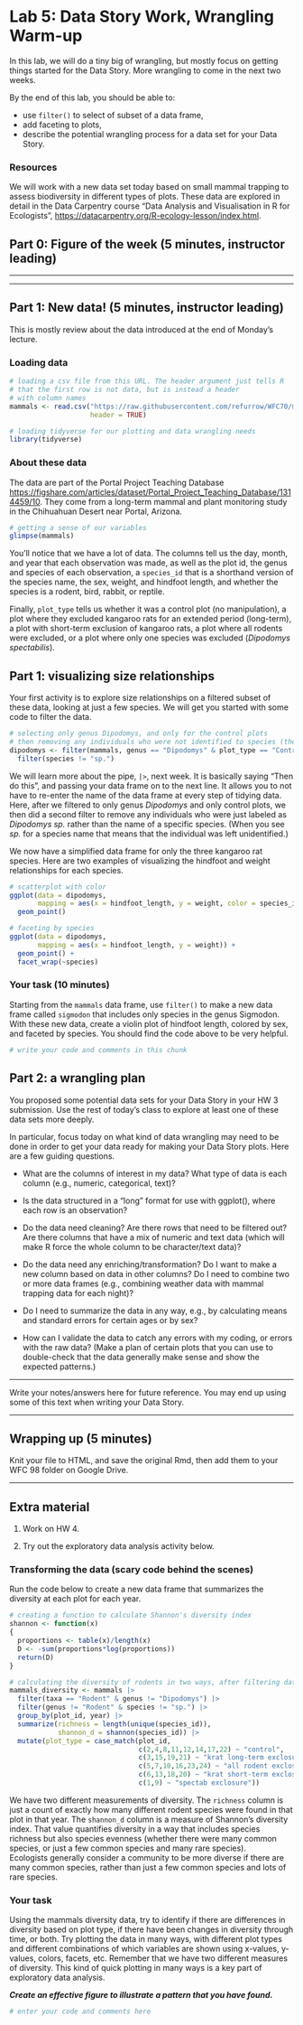 # Lab 5: Data Story Work, Wrangling Warm-up

In this lab, we will do a tiny big of wrangling, but mostly focus on getting 
things started for the Data Story. More wrangling to come in the next two weeks.

By the end of this lab, you should be able to:

-   use `filter()` to select of subset of a data frame,
-   add faceting to plots,
-   describe the potential wrangling process for a data set for your Data Story.

### Resources

We will work with a new data set today based on small mammal trapping to
assess biodiversity in different types of plots. These data are explored
in detail in the Data Carpentry course "Data Analysis and Visualisation in R for Ecologists", [https://datacarpentry.org/R-ecology-lesson/index.html](https://datacarpentry.org/R-ecology-lesson/index.html). 



## Part 0: Figure of the week (5 minutes, instructor leading)

--------------------------------------------------------------------------------

--------------------------------------------------------------------------------

## Part 1: New data! (5 minutes, instructor leading)

This is mostly review about the data introduced at the end of Monday's lecture.

### Loading data

```r
# loading a csv file from this URL. The header argument just tells R
# that the first row is not data, but is instead a header
# with column names
mammals <- read.csv("https://raw.githubusercontent.com/refurrow/WFC70/main/portal_data_joined.csv",
                    header = TRUE)

# loading tidyverse for our plotting and data wrangling needs
library(tidyverse)
```

### About these data
The data are part of the Portal Project Teaching Database [https://figshare.com/articles/dataset/Portal_Project_Teaching_Database/1314459/10](https://figshare.com/articles/dataset/Portal_Project_Teaching_Database/1314459/10).
They come from a long-term mammal and plant monitoring study in the Chihuahuan 
Desert near Portal, Arizona.

```r
# getting a sense of our variables
glimpse(mammals)
```

You'll notice that we have a lot of data. The columns tell us the day, month,
and year that each observation was made, as well as the plot id, the genus and
species of each observation, a `species_id` that is a shorthand version of 
the species name, the sex, weight, and hindfoot length, and whether the 
species is a rodent, bird, rabbit, or reptile. 

Finally, `plot_type` tells us whether it was a control plot (no manipulation),
a plot where they excluded kangaroo rats for an extended period (long-term), a
plot with short-term exclusion of kangaroo rats, a plot where all rodents
were excluded, or a plot where only one species was excluded
(*Dipodomys spectabilis*).

## Part 1: visualizing size relationships

Your first activity is to explore size relationships on a filtered subset
of these data, looking at just a few species. We will get you started with
some code to filter the data.

```r
# selecting only genus Dipodomys, and only for the control plots
# then removing any individuals who were not identified to species (the "sp.")
dipodomys <- filter(mammals, genus == "Dipodomys" & plot_type == "Control") |>
  filter(species != "sp.")
```

We will learn more about the pipe, `|>`, next week. It is basically saying 
"Then do this", and passing your data frame on to the next line. It allows you 
to not have to re-enter the name of the data frame at every step of tidying
data. Here, after we filtered to only genus *Dipodomys* and only control plots,
we then did a second filter to remove any individuals who were just labeled
as *Dipodomys sp.* rather than the name of a specific species. (When you see
*sp.* for a species name that means that the individual was left unidentified.)

We now have a simplified data frame for only the three kangaroo rat species. 
Here are two examples of visualizing the hindfoot and weight relationships for 
each species.

```r
# scatterplot with color
ggplot(data = dipodomys,
       mapping = aes(x = hindfoot_length, y = weight, color = species_id)) +
  geom_point()

# faceting by species
ggplot(data = dipodomys,
       mapping = aes(x = hindfoot_length, y = weight)) +
  geom_point() +
  facet_wrap(~species)

```

### Your task (10 minutes)

Starting from the `mammals` data frame, use `filter()` to make a new data
frame called `sigmodon` that includes only species in the genus Sigmodon. With
these new data, create a violin plot of hindfoot length, colored by sex, and
faceted by species. You should find the code above to be very helpful.

```r

# write your code and comments in this chunk

```


## Part 2: a wrangling plan

You proposed some potential data sets for your Data Story in your HW 3
submission. Use the rest of today's class to explore at least one of these
data sets more deeply.

In particular, focus today on what kind of data wrangling may need to be done
in order to get your data ready for making your Data Story plots. Here are
a few guiding questions.

* What are the columns of interest in my data? What type of data is each column
(e.g., numeric, categorical, text)?

* Is the data structured in a "long" format for use with ggplot(), where
each row is an observation?

* Do the data need cleaning? Are there rows that need to be filtered out?
Are there columns that have a mix of numeric and text data (which will make
R force the whole column to be character/text data)?

* Do the data need any enriching/transformation? Do I want to make a new 
column based on data in other columns? Do I need to combine two or more data
frames (e.g., combining weather data with mammal trapping data for each night)?

* Do I need to summarize the data in any way, e.g., by calculating means and
standard errors for certain ages or by sex?

* How can I validate the data to catch any errors with my coding, or errors
with the raw data?  (Make a plan of certain plots that you can use to 
double-check that the data generally make sense and show the expected patterns.)



***

Write your notes/answers here for future reference. You may end up using some 
of this text when writing your Data Story. 

***


## Wrapping up (5 minutes)

Knit your file to HTML, and save the original Rmd, then add them to your WFC 98
folder on Google Drive.


***

## Extra material

1. Work on HW 4.

2. Try out the exploratory data analysis activity below.


### Transforming the data (scary code behind the scenes)

Run the code below to create a new data frame that summarizes the diversity 
at each plot for each year.

```r
# creating a function to calculate Shannon's diversity index
shannon <- function(x)
{
  proportions <- table(x)/length(x)
  D <- -sum(proportions*log(proportions))
  return(D)
}

# calculating the diversity of rodents in two ways, after filtering data
mammals_diversity <- mammals |>
  filter(taxa == "Rodent" & genus != "Dipodomys") |>
  filter(genus != "Rodent" & species != "sp.") |>
  group_by(plot_id, year) |>
  summarize(richness = length(unique(species_id)),
            shannon_d = shannon(species_id)) |>
  mutate(plot_type = case_match(plot_id,
                                c(2,4,8,11,12,14,17,22) ~ "control",
                                c(3,15,19,21) ~ "krat long-term exclosure",
                                c(5,7,10,16,23,24) ~ "all rodent exclosure",
                                c(6,13,18,20) ~ "krat short-term exclosure",
                                c(1,9) ~ "spectab exclosure"))
```

We have two different measurements of diversity. The `richness` column
is just a count of exactly how many different rodent species were found 
in that plot in that year.  The `shannon_d` column is a measure of 
Shannon's diversity index. That value quantifies diversity in a way that
includes species richness but also species evenness (whether there were
many common species, or just a few common species and many rare species).  
Ecologists generally consider a community to be more diverse if there are 
many common species, rather than just a few common species and lots of rare 
species.

### Your task

Using the mammals diversity data, try to identify if there are differences 
in diversity based on plot type, if there have been changes in diversity 
through time, or both. Try plotting the data in many ways, with different
plot types and different combinations of which variables are shown using
x-values, y-values, colors, facets, etc. Remember that we have two different
measures of diversity. This kind of quick plotting in many ways is a key part 
of exploratory data analysis.

***Create an effective figure to illustrate a pattern that you have found.***

```r

# enter your code and comments here

```




